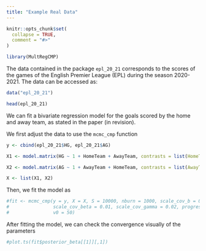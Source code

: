 ```yaml
---
title: "Example Real Data"
---
```


```r
knitr::opts_chunk$set(
  collapse = TRUE,
  comment = "#>"
)
```

```r
library(MultRegCMP)
```

The data contained in the package `epl_20_21` corresponds to the scores of the games of the English Premier League (EPL) during the season 2020-2021. The data can be accessed as:

```r
data("epl_20_21")
```

```r
head(epl_20_21)
```

We can fit a bivariate regression model for the goals scored by the home and away team, as stated in the paper (in revision).

We first adjust the data to use the `mcmc_cmp` function

```r
y <- cbind(epl_20_21$HG, epl_20_21$AG)

X1 <- model.matrix(HG ~ 1 + HomeTeam + AwayTeam, contrasts = list(HomeTeam = "contr.sum", AwayTeam = "contr.sum"), data = epl_20_21)

X2 <- model.matrix(AG ~ 1 + AwayTeam + HomeTeam, contrasts = list(AwayTeam = "contr.sum", HomeTeam = "contr.sum"), data = epl_20_21)

X <- list(X1, X2)
```

Then, we fit the model as

```r
#fit <- mcmc_cmp(y = y, X = X, S = 10000, nburn = 1000, scale_cov_b = 0.6, 
#                scale_cov_beta = 0.01, scale_cov_gamma = 0.02, progress = "acc_rates",
#                v0 = 50)
```

After fitting the model, we can check the convergence visually of the parameters 

```r
#plot.ts(fit$posterior_beta[[1]][,1])
```

